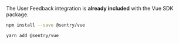 The User Feedback integration is **already included** with the Vue SDK package.

```bash {tabTitle:npm}
npm install --save @sentry/vue
```

```bash {tabTitle:Yarn}
yarn add @sentry/vue
```
